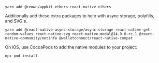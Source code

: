 ```
yarn add @reown/appkit-ethers-react-native ethers
```

Additionally add these extra packages to help with async storage, polyfills, and SVG's.

```
yarn add @react-native-async-storage/async-storage react-native-get-random-values react-native-svg react-native-modal@14.0.0-rc.1 @react-native-community/netinfo @walletconnect/react-native-compat
```

On iOS, use CocoaPods to add the native modules to your project:

```
npx pod-install
```
